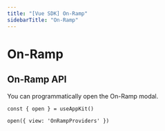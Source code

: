 ```yaml
---
title: "[Vue SDK] On-Ramp"
sidebarTitle: "On-Ramp"
---
```



# On-Ramp

<Onramp />

## On-Ramp API

You can programmatically open the On-Ramp modal.

```
const { open } = useAppKit()

open({ view: 'OnRampProviders' })
```
